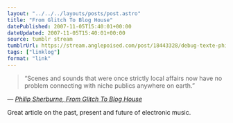 ```yaml
---
layout: "../../../layouts/posts/post.astro"
title: "From Glitch To Blog House"
datePublished: 2007-11-05T15:40:01+00:00
dateUpdated: 2007-11-05T15:40:01+00:00
source: tumblr stream
tumblrUrl: https://stream.anglepoised.com/post/18443328/debug-texte-philip-sherburne-from-glitch-to
tags: ["linklog"]
format: "link"
---
```


> &ldquo;Scenes and sounds that were once strictly local affairs now have no problem connecting with niche publics anywhere on earth.&rdquo;

— <cite>[Philip Sherburne, _From Glitch To Blog House_](https://de-bug.de/mag/philip-sherburne-from-glitch-to-blog-house/)</cite>

Great article on the past, present and future of electronic music.
